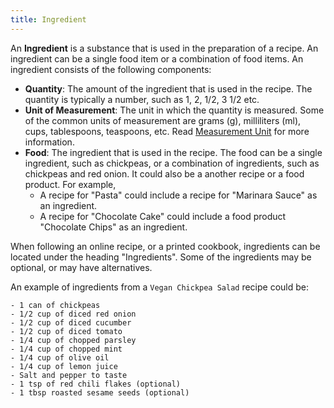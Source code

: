 ```yaml
---
title: Ingredient
---
```


An **Ingredient** is a substance that is used in the preparation of a recipe. An ingredient can be a single food item or a combination of food items. An ingredient consists of the following components:

- **Quantity**: The amount of the ingredient that is used in the recipe. The quantity is typically a number, such as 1, 2, 1/2, 3 1/2 etc.
- **Unit of Measurement**: The unit in which the quantity is measured. Some of the common units of measurement are grams (g), milliliters (ml), cups, tablespoons, teaspoons, etc. Read [Measurement Unit](/concepts/measurement-unit) for more information.
- **Food**: The ingredient that is used in the recipe. The food can be a single ingredient, such as chickpeas, or a combination of ingredients, such as chickpeas and red onion. It could also be a another recipe or a food product. For example,
  - A recipe for "Pasta" could include a recipe for "Marinara Sauce" as an ingredient.
  - A recipe for "Chocolate Cake" could include a food product "Chocolate Chips" as an ingredient.

When following an online recipe, or a printed cookbook, ingredients can be located under the heading "Ingredients". Some of the ingredients may be optional, or may have alternatives.

An example of ingredients from a `Vegan Chickpea Salad` recipe could be:

```
- 1 can of chickpeas
- 1/2 cup of diced red onion
- 1/2 cup of diced cucumber
- 1/2 cup of diced tomato
- 1/4 cup of chopped parsley
- 1/4 cup of chopped mint
- 1/4 cup of olive oil
- 1/4 cup of lemon juice
- Salt and pepper to taste
- 1 tsp of red chili flakes (optional)
- 1 tbsp roasted sesame seeds (optional)
```
